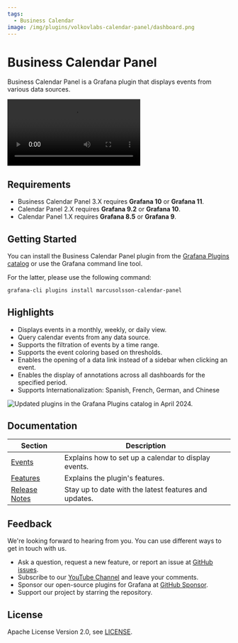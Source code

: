 ```yaml
---
tags:
  - Business Calendar
image: /img/plugins/volkovlabs-calendar-panel/dashboard.png
---
```



# Business Calendar Panel

Business Calendar Panel is a Grafana plugin that displays events from various data sources.

<Video
  src="https://www.youtube.com/embed/CvLqyY2fQfo"
  title="Business Calendar 3.1.0. Overview and detailed tutorial. Display dates and time in Grafana."
/>

## Requirements

- Business Calendar Panel 3.X requires **Grafana 10** or **Grafana 11**.
- Calendar Panel 2.X requires **Grafana 9.2** or **Grafana 10**.
- Calendar Panel 1.X requires **Grafana 8.5** or **Grafana 9**.

## Getting Started

You can install the Business Calendar Panel plugin from the [Grafana Plugins catalog](https://grafana.com/grafana/plugins/marcusolsson-calendar-panel/) or use the Grafana command line tool.

For the latter, please use the following command:

```bash
grafana-cli plugins install marcusolsson-calendar-panel
```

## Highlights

- Displays events in a monthly, weekly, or daily view.
- Query calendar events from any data source.
- Supports the filtration of events by a time range.
- Supports the event coloring based on thresholds.
- Enables the opening of a data link instead of a sidebar when clicking an event.
- Enables the display of annotations across all dashboards for the specified period.
- Supports Internationalization: Spanish, French, German, and Chinese

<Image
  title="Updated plugins in the Grafana Plugins catalog in April 2024."
  src="/img/plugins/volkovlabs-calendar-panel/dashboard.png"
/>

## Documentation

| Section                  | Description                                           |
| ------------------------ | ----------------------------------------------------- |
| [Events](events)         | Explains how to set up a calendar to display events.  |
| [Features](features)     | Explains the plugin's features.                       |
| [Release Notes](release) | Stay up to date with the latest features and updates. |

## Feedback

We're looking forward to hearing from you. You can use different ways to get in touch with us.

- Ask a question, request a new feature, or report an issue at [GitHub issues](https://github.com/volkovlabs/volkovlabs-calendar-panel/issues).
- Subscribe to our [YouTube Channel](https://www.youtube.com/@volkovlabs) and leave your comments.
- Sponsor our open-source plugins for Grafana at [GitHub Sponsor](https://github.com/sponsors/VolkovLabs).
- Support our project by starring the repository.

## License

Apache License Version 2.0, see [LICENSE](https://github.com/volkovlabs/volkovlabs-calendar-panel/blob/main/LICENSE).
